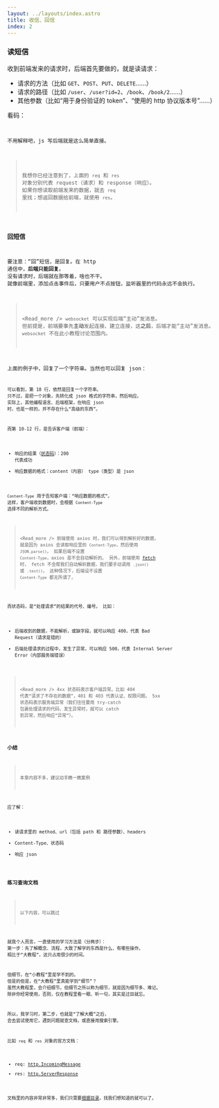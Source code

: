 ```yaml
---
layout: ../layouts/index.astro
title: 收信、回信
index: 2
---
```



### 读短信
收到前端发来的请求时，后端首先要做的，就是读请求：
+ 请求的方法（比如 `GET`、`POST`、`PUT`、`DELETE`……）
+ 请求的路径（比如 `/user`、`/user?id=2`、`/book`、`/book/2`……）
+ 其他参数（比如“用于身份验证的 token”、“使用的 http 协议版本号”……）

看码：
<Code code={demo_code_1} lang='js' title='读取请求' showLineNumbers ins={[5,6,7]} />

不用解释吧，js 写后端就是这么简单直接。

> 我想你已经注意到了，上面的 `req` 和 `res` 对象分别代表 request（请求）和 response（响应）。
> 如果你想读取前端发来的数据，就去 `req` 里找；想返回数据给前端，就使用 `res`。

### 回短信
要注意：“回”短信，是回复。在 http 通信中，**后端只能回复**。
没有请求时，后端就在那等着，啥也不干。
就像前端里，添加点击事件后，只要用户不点按钮，监听器里的代码永远不会执行。

> <Read_more /> `websocket` 可以实现后端“主动”发消息。
> 但前提是，前端要事先**主动**发起连接、建立连接，这**之后**，后端才能“主动”发消息。
> `websocket` 不在此小教程讨论范围内。

上面的例子中，回复了一个字符串。当然也可以回复 json：
<Code
  code={demo_code_2}
  lang='js'
  title='回复 json'
  showLineNumbers
  del={[9]}
  ins={[10,11,12,13,14,15,16,17,18]}
/>

可以看到，第 18 行，依然是回复一个字符串。
只不过，是把一个对象，先转化成 json 格式的字符串，然后响应。
实际上，其他编程语言、后端框架，在响应 json 时，也是一样的，并不存在什么“高级的东西”。

而第 10-12 行，是告诉客户端（前端）：
+ 响应的结果（[状态码](https://developer.mozilla.org/en-US/docs/Web/HTTP/Status)）：200 代表成功
+ 响应数据的格式：content（内容） type（类型）是 json

`Content-Type` 用于告知客户端：“响应数据的格式”。
这样，客户端收到数据时，会根据 `Content-Type` 选择不同的解析方式。

> <Read_more /> 前端使用 axios 时，我们可以得到解析好的数据，
> 就是因为 axios 会读取响应里的 `Content-Type`，然后使用 `JSON.parse()`。
> 如果后端不设置 `Content-Type`，axios 是不会自动解析的。
> 另外，前端使用 [fetch](https://www.ruanyifeng.com/blog/2020/12/fetch-tutorial.html) 时，
> fetch 不会帮我们自动解析数据，我们要手动调用 `.json()` 或 `.text()`，
> 这种情况下，后端设不设置 `Content-Type` 都无所谓了。

而状态码，是“处理请求”的结果的代号、编号。
比如：
+ 后端收到的数据，不能解析，或缺字段，就可以响应 400，代表 Bad Request（请求是错的）
+ 后端处理请求的过程中，发生了异常，可以响应 500，代表 Internal Server Error（内部服务端错误）

> <Read_more /> 4xx 状态码表示客户端异常。比如 404 代表“请求了不存在的数据”，401 和 403 代表认证、权限问题。
> 5xx 状态码表示服务端异常（我们往往要用 try-catch 包裹处理请求的代码，发生异常时，就可以 catch 到异常，然后响应“异常”）。

### 小结
> 本章内容不多，建议动手瞧一瞧案例

应了解：
+ 读请求里的 method、url（包括 path 和 路径参数）、headers
+ Content-Type、状态码
+ 响应 json

### 练习查询文档
> 以下内容，可以跳过

就我个人而言，一直使用的学习方法是（分两步）：
第一步：先了解概念、流程，大致了解学的东西是什么、有哪些操作。
相比于“大教程”，这只占用很少的时间。

但细节，在“小教程”里是学不到的。
但是的但是，在“大教程”里真能学到“细节”？
虽然大教程里，会介绍细节，但细节之所以称为细节，就是因为细节多、难记。
除非你经常使用，否则，仅在教程里看一眼、听一句，其实是过目就忘。

所以，我学习时，第二步，也就是“了解大概”之后，
会去尝试使用它，遇到问题就查文档，或直接用搜索引擎。

比如 `req` 和 `res` 对象的官方文档：
+ req: [http.IncomingMessage](https://nodejs.org/docs/latest/api/http.html#class-httpincomingmessage)
+ res: [http.ServerResponse](https://nodejs.org/docs/latest/api/http.html#class-httpserverresponse)

文档里的内容非常非常多，我们只需要[根据目录](https://nodejs.org/docs/latest/api/http.html)，找我们想知道的就可以了。
